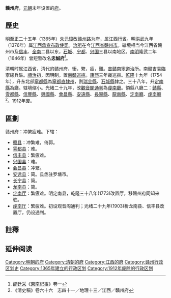 '''赣州府'''，[[元朝|元朝]]末年设置的[[府_(行政区划)|府]]。

== 歷史 ==
[[明朝|明]][[至正|至正]]二十五年（1365年）[[朱元璋|朱元璋]]改[[赣州路|赣州路]]为府，属[[江西行省|江西行省]]。明[[洪武|洪武]]九年（1376年）属[[江西承宣布政使司|江西承宣布政使司]]。[[治所|治所]]在今[[江西省|江西省]][[赣州市|赣州市]]。辖境相当今江西省赣州市及[[信丰县|信丰]]、[[全南县|全南]]二县以东，[[石城县|石城]]、[[宁都县|宁都]]、[[兴国县|兴国]]三县以南地区。[[南明|南明]]隆武二年（1646年）曾短暫改名'''忠誠府'''<ref>[[邵廷采|邵廷采]]《[[東南紀事|東南紀事]]》卷一</ref>。

清朝时属江西省，清代的贛州府，衝，繁，疲，難。[[吉贛南寧道|吉贛南寧道]]治所。南贛吉袁臨寧總兵駐。[[順治|順治]]初，因明制，置[[南贛巡撫|南贛巡撫]]。[[康熙|康熙]]三年裁巡撫。[[乾隆|乾隆]]十九年（1754年），升东北部[[宁都县|寧都縣]]為[[寧都直隸州|寧都直隸州]]，割[[瑞金縣|瑞金縣]]、[[石城县|石城縣]]隸之。三十八年，升[[定南縣|定南縣]]為廳。辖境缩小。光緒二十九年，改[[觀音閣通判|觀音閣通判]]為[[虔南廳|虔南廳]]。領縣八廳二：[[贛縣|贛縣]]、[[雩都縣|雩都縣]]、[[信豐縣|信豐縣]]、[[兴国县|興國縣]]、[[會昌縣|會昌縣]]、[[安遠縣|安遠縣]]、[[長寧縣|長寧縣]]、[[龍南縣|龍南縣]]、[[定南廳|定南廳]]、[[虔南廳|虔南廳]]<ref>《清史稿》卷六十六　志四十一／地理十三／江西／贛州府</ref>。1912年废。

== 區劃 ==
赣州府：冲繁疲难。下辖：
*[[赣县|赣县]]：冲繁难，倚郭。
*[[雩都县|雩都县]]：难。
*[[信丰县|信丰县]]：繁疲难。
*[[兴国县|兴国县]]：难。
*[[会昌县|会昌县]]：冲繁。
*[[安远县|安远县]]：简。县丞驻罗塘市。
*[[长宁县|长宁县]]：简。
*[[龙南县|龙南县]]：简。
*[[定南厅|定南厅]]：繁疲难。明定南县，乾隆三十八年(1773)改置厅，移赣州府同知来驻。
*[[虔南厅|虔南厅]]：繁疲难。初设观音阁通判；光绪二十九年(1903)析龙南县、信丰县改置厅，仍设通判。

==註釋==
{{reflist}}

== 延伸阅读 ==
{{Wikisource further reading}}
{{明朝行政区划|nocat}}
{{清朝江西省行政區劃|nocat}}
{{江西省历史二级政区|nocat}}
{{江西行政区划小作品}}
{{DEFAULTSORT:G}}
[[Category:明朝的府|Category:明朝的府]]
[[Category:清朝的府|Category:清朝的府]]
[[Category:江西的府|Category:江西的府]]
[[Category:赣州行政区划史|Category:赣州行政区划史]]
[[Category:1365年建立的行政区划|Category:1365年建立的行政区划]]
[[Category:1912年废除的行政区划|Category:1912年废除的行政区划]]